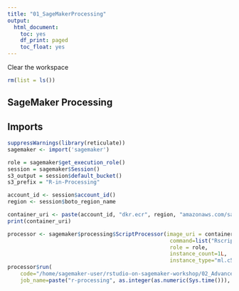 ```yaml
---
title: "01_SageMakerProcessing"
output:
  html_document:
    toc: yes
    df_print: paged
    toc_float: yes
---
```


Clear the workspace
```r
rm(list = ls())
```

## SageMaker Processing

## Imports
```r
suppressWarnings(library(reticulate))
sagemaker <- import('sagemaker')
```

```r
role = sagemaker$get_execution_role()
session = sagemaker$Session()
s3_output = session$default_bucket()
s3_prefix = "R-in-Processing"

account_id <- session$account_id()
region <- session$boto_region_name
```


```r
container_uri <- paste(account_id, "dkr.ecr", region, "amazonaws.com/sagemaker-r-processing:1.0", sep=".")
print(container_uri)
```

```r
processor <- sagemaker$processing$ScriptProcessor(image_uri = container_uri,
                                                   command=list("Rscript"),
                                                   role = role,
                                                   instance_count=1L,
                                                   instance_type="ml.c5.xlarge")
processor$run(
    code="/home/sagemaker-user/rstudio-on-sagemaker-workshop/02_AdvancedSageMaker/preprocessing.R",
    job_name=paste("r-processing", as.integer(as.numeric(Sys.time())), sep="-"))
```


